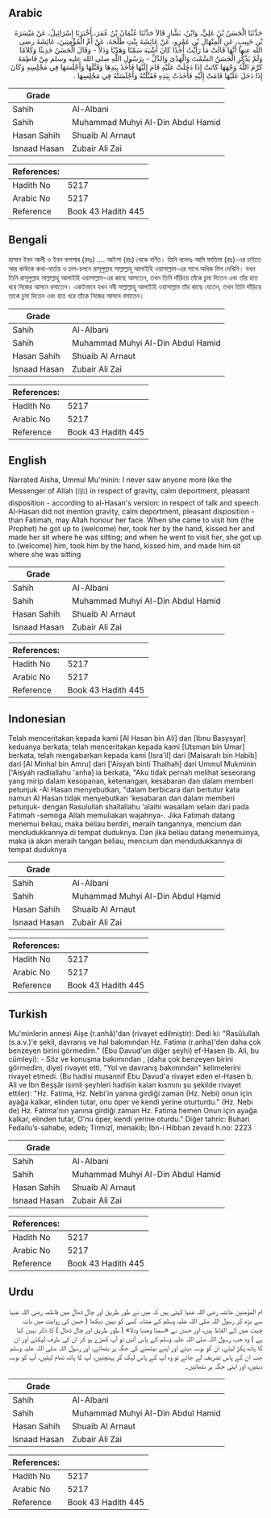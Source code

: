 ## Arabic


<div dir="rtl" lang="ar" style={{fontSize:'larger',backgroundColor:'#f8f9fa',padding:20}}>
حَدَّثَنَا الْحَسَنُ بْنُ عَلِيٍّ، وَابْنُ، بَشَّارٍ قَالاَ حَدَّثَنَا عُثْمَانُ بْنُ عُمَرَ، أَخْبَرَنَا إِسْرَائِيلُ، عَنْ مَيْسَرَةَ بْنِ حَبِيبٍ، عَنِ الْمِنْهَالِ بْنِ عَمْرٍو، عَنْ عَائِشَةَ بِنْتِ طَلْحَةَ، عَنْ أُمِّ الْمُؤْمِنِينَ، عَائِشَةَ رضى الله عنها أَنَّهَا قَالَتْ مَا رَأَيْتُ أَحَدًا كَانَ أَشْبَهَ سَمْتًا وَهَدْيًا وَدَلاًّ - وَقَالَ الْحَسَنُ حَدِيثًا وَكَلاَمًا وَلَمْ يَذْكُرِ الْحَسَنُ السَّمْتَ وَالْهَدْىَ وَالدَّلَّ - بِرَسُولِ اللَّهِ صلى الله عليه وسلم مِنْ فَاطِمَةَ كَرَّمَ اللَّهُ وَجْهَهَا كَانَتْ إِذَا دَخَلَتْ عَلَيْهِ قَامَ إِلَيْهَا فَأَخَذَ بِيَدِهَا وَقَبَّلَهَا وَأَجْلَسَهَا فِي مَجْلِسِهِ وَكَانَ إِذَا دَخَلَ عَلَيْهَا قَامَتْ إِلَيْهِ فَأَخَذَتْ بِيَدِهِ فَقَبَّلَتْهُ وَأَجْلَسَتْهُ فِي مَجْلِسِهَا ‏.‏
</div>
<div style={{backgroundColor:'#f8f9fa',padding:20, marginBottom: 10}}><table> <thead> <tr> <th>Grade</th> <th></th> </tr> </thead> <tbody> <tr><td>Sahih</td><td>Al-Albani</td></tr><tr><td>Sahih</td><td>Muhammad Muhyi Al-Din Abdul Hamid</td></tr><tr><td>Hasan Sahih</td><td>Shuaib Al Arnaut</td></tr><tr><td>Isnaad Hasan</td><td>Zubair Ali Zai</td></tr></tbody></table><table> <thead> <tr> <th>References:</th> <th></th> </tr> </thead> <tbody><tr><td>Hadith No</td><td>5217</td></tr><tr><td>Arabic No</td><td>5217</td></tr><tr><td>Reference</td><td>Book 43 Hadith 445</td></tr></tbody></table></div>

## Bengali


<div dir="ltr" lang="bn" style={{fontSize:'larger',backgroundColor:'#f8f9fa',padding:20}}>
হাসান ইবন আলী ও ইবন বাশশার (রহঃ) .... আইশা (রাঃ) থেকে বর্ণিত। তিনি বলেনঃ আমি ফাতিমা (রাঃ)-এর চাইতে আর কাউকে কথা-বার্তায় ও চাল-চলনে রাসূলুল্লাহ সাল্লাল্লাহু আলাইহি ওয়াসাল্লাম-এর সাথে অধিক মিল দেখিনি। যখন তিনি রাসূলুল্লাহ সাল্লাল্লাহু আলাইহি ওয়াসাল্লাম-এর কাছে আসতেন, তখন তিনি দাঁড়িয়ে তাঁকে চুমা দিতেন এবং তাঁর হাত ধরে নিজের আসনে বসাতেন। একইভাবে যখন নবী সাল্লাল্লাহু আলাইহি ওয়াসাল্লাম তাঁর কাছে যেতেন, তখন তিনি দাঁড়িয়ে তাকে চুমা দিতেন এবং হাত ধরে তাঁকে নিজের আসনে বসাতেন।
</div>
<div style={{backgroundColor:'#f8f9fa',padding:20, marginBottom: 10}}><table> <thead> <tr> <th>Grade</th> <th></th> </tr> </thead> <tbody> <tr><td>Sahih</td><td>Al-Albani</td></tr><tr><td>Sahih</td><td>Muhammad Muhyi Al-Din Abdul Hamid</td></tr><tr><td>Hasan Sahih</td><td>Shuaib Al Arnaut</td></tr><tr><td>Isnaad Hasan</td><td>Zubair Ali Zai</td></tr></tbody></table><table> <thead> <tr> <th>References:</th> <th></th> </tr> </thead> <tbody><tr><td>Hadith No</td><td>5217</td></tr><tr><td>Arabic No</td><td>5217</td></tr><tr><td>Reference</td><td>Book 43 Hadith 445</td></tr></tbody></table></div>

## English


<div dir="ltr" lang="en" style={{fontSize:'larger',backgroundColor:'#f8f9fa',padding:20}}>
Narrated Aisha, Ummul Mu'minin: I never saw anyone more like the Messenger of Allah (ﷺ) in respect of gravity, calm deportment, pleasant disposition - according to al-Hasan's version: in respect of talk and speech. Al-Hasan did not mention gravity, calm deportment, pleasant disposition - than Fatimah, may Allah honour her face. When she came to visit him (the Prophet) he got up to (welcome) her, took her by the hand, kissed her and made her sit where he was sitting; and when he went to visit her, she got up to (welcome) him, took him by the hand, kissed him, and made him sit where she was sitting
</div>
<div style={{backgroundColor:'#f8f9fa',padding:20, marginBottom: 10}}><table> <thead> <tr> <th>Grade</th> <th></th> </tr> </thead> <tbody> <tr><td>Sahih</td><td>Al-Albani</td></tr><tr><td>Sahih</td><td>Muhammad Muhyi Al-Din Abdul Hamid</td></tr><tr><td>Hasan Sahih</td><td>Shuaib Al Arnaut</td></tr><tr><td>Isnaad Hasan</td><td>Zubair Ali Zai</td></tr></tbody></table><table> <thead> <tr> <th>References:</th> <th></th> </tr> </thead> <tbody><tr><td>Hadith No</td><td>5217</td></tr><tr><td>Arabic No</td><td>5217</td></tr><tr><td>Reference</td><td>Book 43 Hadith 445</td></tr></tbody></table></div>

## Indonesian


<div dir="ltr" lang="id" style={{fontSize:'larger',backgroundColor:'#f8f9fa',padding:20}}>
Telah menceritakan kepada kami [Al Hasan bin Ali] dan [Ibnu Basysyar] keduanya berkata; telah menceritakan kepada kami [Utsman bin Umar] berkata, telah mengabarkan kepada kami [Isra'il] dari [Maisarah bin Habib] dari [Al Minhal bin Amru] dari ['Aisyah binti Thalhah] dari Ummul Mukminin ['Aisyah radliallahu 'anha] ia berkata, "Aku tidak pernah melihat seseorang yang mirip dalam kesopanan, ketenangan, kesabaran dan dalam memberi petunjuk -Al Hasan menyebutkan, "dalam berbicara dan bertutur kata namun Al Hasan tidak menyebutkan 'kesabaran dan dalam memberi petunjuk- dengan Rasulullah shallallahu 'alaihi wasallam selain dari pada Fatimah -semoga Allah memuliakan wajahnya-. Jika Fatimah datang menemui beliau, maka beliau berdiri, meraih tangannya, mencium dan mendudukkannya di tempat duduknya. Dan jika beliau datang menemuinya, maka ia akan meraih tangan beliau, mencium dan mendudukkannya di tempat duduknya
</div>
<div style={{backgroundColor:'#f8f9fa',padding:20, marginBottom: 10}}><table> <thead> <tr> <th>Grade</th> <th></th> </tr> </thead> <tbody> <tr><td>Sahih</td><td>Al-Albani</td></tr><tr><td>Sahih</td><td>Muhammad Muhyi Al-Din Abdul Hamid</td></tr><tr><td>Hasan Sahih</td><td>Shuaib Al Arnaut</td></tr><tr><td>Isnaad Hasan</td><td>Zubair Ali Zai</td></tr></tbody></table><table> <thead> <tr> <th>References:</th> <th></th> </tr> </thead> <tbody><tr><td>Hadith No</td><td>5217</td></tr><tr><td>Arabic No</td><td>5217</td></tr><tr><td>Reference</td><td>Book 43 Hadith 445</td></tr></tbody></table></div>

## Turkish


<div dir="ltr" lang="tr" style={{fontSize:'larger',backgroundColor:'#f8f9fa',padding:20}}>
Mu'minlerin annesi Aişe (r.anhâ)'dan (rivayet edilmiştir): Dedi ki: "Rasûlullah (s.a.v.)'e şekil, davranış ve hal bakımından Hz. Fatima (r.anha)'den daha çok benzeyen birini görmedim." (Ebu Davud'un diğer şeyhi) ef-Hasen (b. Ali, bu cümleyi): - Söz ve konuşma bakımından , (daha çok benzeyen birini görmedim, diye) rivayet etti. "Yol ve davranış bakımından" kelimelerini rivayet etmedi. (Bu hadisi musannif Ebu Davud'a rivayet eden el-Hasen b. Ali ve İbn Beşşâr isimli şeyhleri hadisin kalan kısmını şu şekilde rivayet ettiler): "Hz. Fatima, Hz. Nebi'in yanına girdiği zaman (Hz. Nebi) onun için ayağa kalkar, elinden tutar, onu öper ve kendi yerine oturturdu." (Hz. Nebi de) Hz. Fatima'nın yanına girdiği zaman Hz. Fatima hemen Onun için ayağa kalkar, elinden tutar, O'nu öper, kendi yerine oturdu." Diğer tahric: Buhari Fedailu’s-sahabe, edeb; Tirmizî, menakib; İbn-i Hibban zevaid h.no: 2223
</div>
<div style={{backgroundColor:'#f8f9fa',padding:20, marginBottom: 10}}><table> <thead> <tr> <th>Grade</th> <th></th> </tr> </thead> <tbody> <tr><td>Sahih</td><td>Al-Albani</td></tr><tr><td>Sahih</td><td>Muhammad Muhyi Al-Din Abdul Hamid</td></tr><tr><td>Hasan Sahih</td><td>Shuaib Al Arnaut</td></tr><tr><td>Isnaad Hasan</td><td>Zubair Ali Zai</td></tr></tbody></table><table> <thead> <tr> <th>References:</th> <th></th> </tr> </thead> <tbody><tr><td>Hadith No</td><td>5217</td></tr><tr><td>Arabic No</td><td>5217</td></tr><tr><td>Reference</td><td>Book 43 Hadith 445</td></tr></tbody></table></div>

## Urdu


<div dir="rtl" lang="ur" style={{fontSize:'larger',backgroundColor:'#f8f9fa',padding:20}}>
ام المؤمنین عائشہ رضی اللہ عنہا کہتی ہیں کہ میں نے طور طریق اور چال ڈھال میں فاطمہ رضی اللہ عنہا سے بڑھ کر رسول اللہ صلی اللہ علیہ وسلم کے مشابہ کسی کو نہیں دیکھا ( حسن کی روایت میں بات چیت میں کے الفاظ ہیں، اور حسن نے «سمتا وهديا ودلا» ( طور طریق اور چال ڈھال ) کا ذکر نہیں کیا ہے ) وہ جب رسول اللہ صلی اللہ علیہ وسلم کے پاس آتیں تو آپ کھڑے ہو کر ان کی طرف لپکتے اور ان کا ہاتھ پکڑ لیتے، ان کو بوسہ دیتے اور اپنے بیٹھنے کی جگہ پر بٹھاتے، اور رسول اللہ صلی اللہ علیہ وسلم جب ان کے پاس تشریف لے جاتے تو وہ آپ کے پاس لپک کر پہنچتیں، آپ کا ہاتھ تھام لیتیں، آپ کو بوسہ دیتیں، اور اپنی جگہ پر بٹھاتیں۔
</div>
<div style={{backgroundColor:'#f8f9fa',padding:20, marginBottom: 10}}><table> <thead> <tr> <th>Grade</th> <th></th> </tr> </thead> <tbody> <tr><td>Sahih</td><td>Al-Albani</td></tr><tr><td>Sahih</td><td>Muhammad Muhyi Al-Din Abdul Hamid</td></tr><tr><td>Hasan Sahih</td><td>Shuaib Al Arnaut</td></tr><tr><td>Isnaad Hasan</td><td>Zubair Ali Zai</td></tr></tbody></table><table> <thead> <tr> <th>References:</th> <th></th> </tr> </thead> <tbody><tr><td>Hadith No</td><td>5217</td></tr><tr><td>Arabic No</td><td>5217</td></tr><tr><td>Reference</td><td>Book 43 Hadith 445</td></tr></tbody></table></div>
